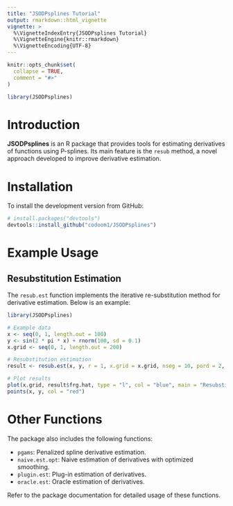 ```yaml
---
title: "JSODPsplines Tutorial"
output: rmarkdown::html_vignette
vignette: >
  %\VignetteIndexEntry{JSODPsplines Tutorial}
  %\VignetteEngine{knitr::rmarkdown}
  %\VignetteEncoding{UTF-8}
---
```


```r
knitr::opts_chunk$set(
  collapse = TRUE,
  comment = "#>"
)
```

```r
library(JSODPsplines)
```

# Introduction

**JSODPsplines** is an R package that provides tools for estimating derivatives of functions using P-splines. Its main feature is the `resub` method, a novel approach developed to improve derivative estimation.

# Installation

To install the development version from GitHub:

```r
# install.packages("devtools")
devtools::install_github("codoom1/JSODPsplines")
```

# Example Usage

## Resubstitution Estimation

The `resub.est` function implements the iterative re-substitution method for derivative estimation. Below is an example:

```r
library(JSODPsplines)

# Example data
x <- seq(0, 1, length.out = 100)
y <- sin(2 * pi * x) + rnorm(100, sd = 0.1)
x.grid <- seq(0, 1, length.out = 200)

# Resubstitution estimation
result <- resub.est(x, y, r = 1, x.grid = x.grid, nseg = 10, pord = 2, bdeg = 3)

# Plot results
plot(x.grid, result$frg.hat, type = "l", col = "blue", main = "Resubstitution Estimation")
points(x, y, col = "red")
```

# Other Functions

The package also includes the following functions:

- `pgams`: Penalized spline derivative estimation.
- `naive.est.opt`: Naive estimation of derivatives with optimized smoothing.
- `plugin.est`: Plug-in estimation of derivatives.
- `oracle.est`: Oracle estimation of derivatives.

Refer to the package documentation for detailed usage of these functions.
